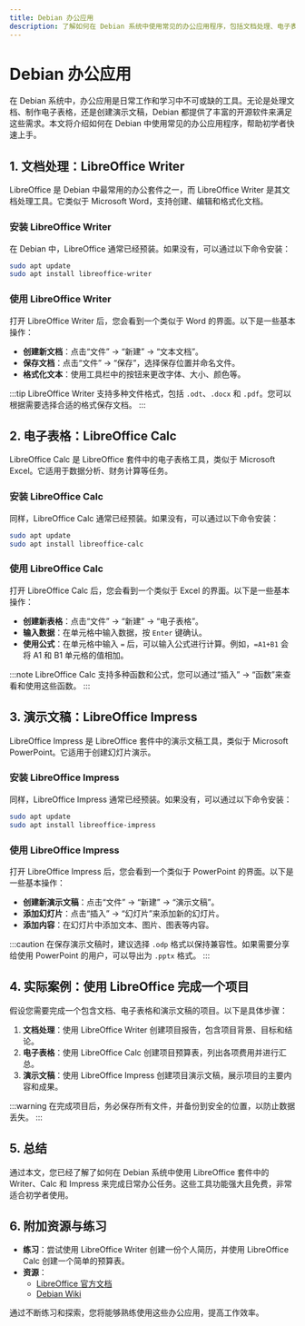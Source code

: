 ```yaml
---
title: Debian 办公应用
description: 了解如何在 Debian 系统中使用常见的办公应用程序，包括文档处理、电子表格、演示文稿等，适合初学者快速上手。
---
```


# Debian 办公应用

在 Debian 系统中，办公应用是日常工作和学习中不可或缺的工具。无论是处理文档、制作电子表格，还是创建演示文稿，Debian 都提供了丰富的开源软件来满足这些需求。本文将介绍如何在 Debian 中使用常见的办公应用程序，帮助初学者快速上手。

## 1. 文档处理：LibreOffice Writer

LibreOffice 是 Debian 中最常用的办公套件之一，而 LibreOffice Writer 是其文档处理工具。它类似于 Microsoft Word，支持创建、编辑和格式化文档。

### 安装 LibreOffice Writer

在 Debian 中，LibreOffice 通常已经预装。如果没有，可以通过以下命令安装：

```bash
sudo apt update
sudo apt install libreoffice-writer
```

### 使用 LibreOffice Writer

打开 LibreOffice Writer 后，您会看到一个类似于 Word 的界面。以下是一些基本操作：

- **创建新文档**：点击“文件” -> “新建” -> “文本文档”。
- **保存文档**：点击“文件” -> “保存”，选择保存位置并命名文件。
- **格式化文本**：使用工具栏中的按钮来更改字体、大小、颜色等。

:::tip
LibreOffice Writer 支持多种文件格式，包括 `.odt`、`.docx` 和 `.pdf`。您可以根据需要选择合适的格式保存文档。
:::

## 2. 电子表格：LibreOffice Calc

LibreOffice Calc 是 LibreOffice 套件中的电子表格工具，类似于 Microsoft Excel。它适用于数据分析、财务计算等任务。

### 安装 LibreOffice Calc

同样，LibreOffice Calc 通常已经预装。如果没有，可以通过以下命令安装：

```bash
sudo apt update
sudo apt install libreoffice-calc
```

### 使用 LibreOffice Calc

打开 LibreOffice Calc 后，您会看到一个类似于 Excel 的界面。以下是一些基本操作：

- **创建新表格**：点击“文件” -> “新建” -> “电子表格”。
- **输入数据**：在单元格中输入数据，按 `Enter` 键确认。
- **使用公式**：在单元格中输入 `=` 后，可以输入公式进行计算。例如，`=A1+B1` 会将 A1 和 B1 单元格的值相加。

:::note
LibreOffice Calc 支持多种函数和公式，您可以通过“插入” -> “函数”来查看和使用这些函数。
:::

## 3. 演示文稿：LibreOffice Impress

LibreOffice Impress 是 LibreOffice 套件中的演示文稿工具，类似于 Microsoft PowerPoint。它适用于创建幻灯片演示。

### 安装 LibreOffice Impress

同样，LibreOffice Impress 通常已经预装。如果没有，可以通过以下命令安装：

```bash
sudo apt update
sudo apt install libreoffice-impress
```

### 使用 LibreOffice Impress

打开 LibreOffice Impress 后，您会看到一个类似于 PowerPoint 的界面。以下是一些基本操作：

- **创建新演示文稿**：点击“文件” -> “新建” -> “演示文稿”。
- **添加幻灯片**：点击“插入” -> “幻灯片”来添加新的幻灯片。
- **添加内容**：在幻灯片中添加文本、图片、图表等内容。

:::caution
在保存演示文稿时，建议选择 `.odp` 格式以保持兼容性。如果需要分享给使用 PowerPoint 的用户，可以导出为 `.pptx` 格式。
:::

## 4. 实际案例：使用 LibreOffice 完成一个项目

假设您需要完成一个包含文档、电子表格和演示文稿的项目。以下是具体步骤：

1. **文档处理**：使用 LibreOffice Writer 创建项目报告，包含项目背景、目标和结论。
2. **电子表格**：使用 LibreOffice Calc 创建项目预算表，列出各项费用并进行汇总。
3. **演示文稿**：使用 LibreOffice Impress 创建项目演示文稿，展示项目的主要内容和成果。

:::warning
在完成项目后，务必保存所有文件，并备份到安全的位置，以防止数据丢失。
:::

## 5. 总结

通过本文，您已经了解了如何在 Debian 系统中使用 LibreOffice 套件中的 Writer、Calc 和 Impress 来完成日常办公任务。这些工具功能强大且免费，非常适合初学者使用。

## 6. 附加资源与练习

- **练习**：尝试使用 LibreOffice Writer 创建一份个人简历，并使用 LibreOffice Calc 创建一个简单的预算表。
- **资源**：
  - [LibreOffice 官方文档](https://help.libreoffice.org/)
  - [Debian Wiki](https://wiki.debian.org/)

通过不断练习和探索，您将能够熟练使用这些办公应用，提高工作效率。